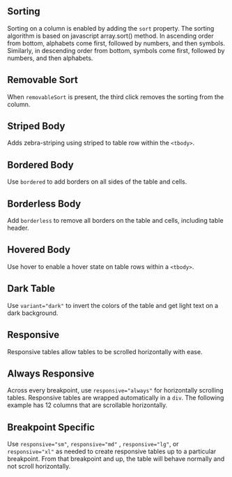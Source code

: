 ## Sorting

Sorting on a column is enabled by adding the `sort` property. The sorting algorithm is based on javascript array.sort() method. In ascending order from bottom, alphabets come first, followed by numbers, and then symbols. Similarly, in descending order from bottom, symbols come first, followed by numbers, and then alphabets.

<Canvas of={TableStories.SortingTable}>
  <Story of={TableStories.SortingTable} />
</Canvas>

## Removable Sort

When `removableSort` is present, the third click removes the sorting from the column.

<Canvas of={TableStories.RemovableSort}>
  <Story of={TableStories.RemovableSort} />
</Canvas>

## Striped Body

Adds zebra-striping using striped to table row within the `<tbody>`.

<Canvas of={TableStories.StripedTable}>
  <Story of={TableStories.StripedTable} />
</Canvas>

## Bordered Body

Use `bordered` to add borders on all sides of the table and cells.

<Canvas of={TableStories.BorderedTable}>
  <Story of={TableStories.BorderedTable} />
</Canvas>

## Borderless Body

Add `borderless` to remove all borders on the table and cells, including table header.

<Canvas of={TableStories.BorderlessTable}>
  <Story of={TableStories.BorderlessTable} />
</Canvas>

## Hovered Body

Use hover to enable a hover state on table rows within a `<tbody>`.

<Canvas of={TableStories.HoverTable}>
  <Story of={TableStories.HoverTable} />
</Canvas>


## Dark Table

Use `variant="dark"` to invert the colors of the table and get light text on a dark background.

<Canvas of={TableStories.VariantTable}>
  <Story of={TableStories.VariantTable} />
</Canvas>

## Responsive

Responsive tables allow tables to be scrolled horizontally with ease.

## Always Responsive

Across every breakpoint, use `responsive="always"` for horizontally scrolling tables. Responsive tables are wrapped automatically in a `div`. The following example has 12 columns that are scrollable horizontally.

<Canvas of={TableStories.AlwaysResponsive}>
  <Story of={TableStories.AlwaysResponsive} />
</Canvas>

## Breakpoint Specific

Use `responsive="sm"`, `responsive="md"` , `responsive="lg"`, or `responsive="xl"` as needed to create responsive tables up to a particular breakpoint. From that breakpoint and up, the table will behave normally and not scroll horizontally.

<Canvas of={TableStories.Responsive}>
  <Story of={TableStories.Responsive} />
</Canvas>